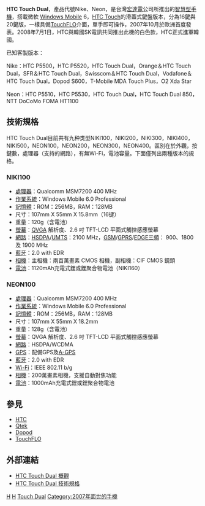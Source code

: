'''HTC Touch Dual'''，產品代號Nike、Neon，是台灣[[宏達電|宏達電]]公司所推出的[[智慧型手機|智慧型手機]]，搭載微軟 [[Windows_Mobile|Windows Mobile]] 6，[[HTC_Touch|HTC Touch]]的滑蓋式鍵盤版本，分為16鍵與20鍵版，一樣具備[[TouchFLO|TouchFLO]]介面，單手即可操作，2007年10月於歐洲首度發表。2008年7月1日，HTC與韓國SK電訊共同推出此機的白色款，HTC正式進軍韓國。

已知客製版本：

Nike：HTC P5500，HTC P5520，HTC Touch Dual，Orange＆HTC Touch Dual，SFR＆HTC Touch Dual，Swisscom＆HTC Touch Dual，Vodafone＆HTC Touch Dual，Dopod S600，T-Mobile MDA Touch Plus，O2 Xda Star

Neon：HTC P5510，HTC P5530，HTC Touch Dual，HTC Touch Dual 850，NTT DoCoMo FOMA HT1100

== 技術規格 ==

HTC Touch Dual目前共有九种类型NIKI100，NIKI200，NIKI300，NIKI400，NIKI500，NEON100，NEON200，NEON300，NEON400。區別在於外觀，按鍵數，處理器（支持的網路），有無Wi-Fi，電池容量。下面僅列出兩種版本的規格。

=== NIKI100 ===
*[[處理器|處理器]]：Qualcomm MSM7200 400 MHz 
*[[作業系統|作業系統]]：Windows Mobile 6.0 Professional 
*[[記憶體|記憶體]]：ROM：256MB，RAM：128MB
*尺寸：107mm X 55mm X 15.8mm（16键）
*重量：120g（含電池）
*[[螢幕|螢幕]]：[[QVGA|QVGA]] 解析度、2.6 吋 TFT-LCD 平面式觸控感應螢幕 
*[[網路|網路]]：[[HSDPA|HSDPA]]/[[UMTS|UMTS]]：2100 MHz，[[GSM|GSM]]/[[GPRS|GPRS]]/[[EDGE|EDGE]][[三頻|三頻]]： 900、1800 及 1900 MHz
*[[藍牙|藍牙]]：2.0 with EDR
*[[相機|相機]]：主相機：兩百萬畫素 CMOS 相機，副相機：CIF CMOS 鏡頭
*[[電池|電池]]：1120mAh充電式鋰或鋰聚合物電池（NIKI160）

=== NEON100 ===
*[[處理器|處理器]]：Qualcomm MSM7200 400 MHz 
*[[作業系統|作業系統]]：Windows Mobile 6.0 Professional 
*[[記憶體|記憶體]]：ROM：256MB，RAM：128MB
*尺寸：107mm X 55mm X 18.2mm 
*重量：128g（含電池）
*[[螢幕|螢幕]]：QVGA 解析度、2.6 吋 TFT-LCD 平面式觸控感應螢幕 
*[[網路|網路]]：HSDPA/WCDMA 
*[[GPS|GPS]]：配備GPS及[[A-GPS|A-GPS]]
*[[藍牙|藍牙]]：2.0 with EDR
*[[Wi-Fi|Wi-Fi]]：IEEE 802.11 b/g
*[[相機|相機]]：200萬畫素相機，支援自動對焦功能
*[[電池|電池]]：1000mAh充電式鋰或鋰聚合物電池

== 參見 ==
*[[HTC|HTC]]
*[[Qtek|Qtek]]
*[[Dopod|Dopod]]
*[[TouchFLO|TouchFLO]]

== 外部連結 ==
*[http://www.htc.com/tw/product.aspx?id=22796 HTC Touch Dual 概觀]
*[http://www.htc.com/tw/product.aspx?id=22800 HTC Touch Dual 技術規格]

{{HTC Phones P Series}}

[[Category:智能手機|H]]
[[Category:觸控手機|H]]
[[Category:宏達電手機|Touch Dual]]
[[Category:2007年面世的手機|Category:2007年面世的手機]]